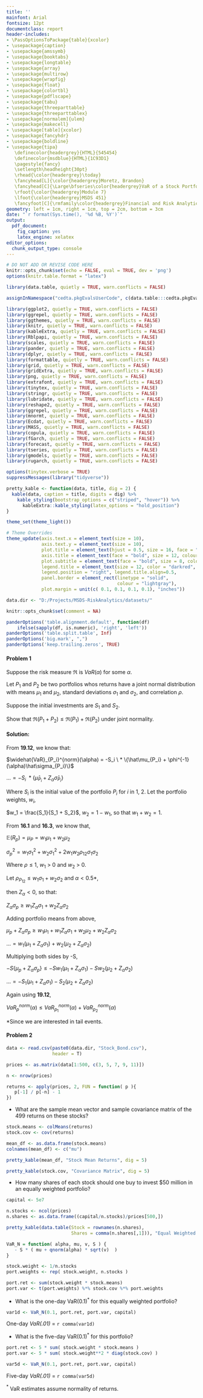 ```yaml
---
title: ''
mainfont: Arial
fontsize: 12pt
documentclass: report
header-includes:
- \PassOptionsToPackage{table}{xcolor}
- \usepackage{caption}
- \usepackage{amssymb}
- \usepackage{booktabs}
- \usepackage{longtable}
- \usepackage{array}
- \usepackage{multirow}
- \usepackage{wrapfig}
- \usepackage{float}
- \usepackage{colortbl}
- \usepackage{pdflscape}
- \usepackage{tabu}
- \usepackage{threeparttable}
- \usepackage{threeparttablex}
- \usepackage[normalem]{ulem}
- \usepackage{makecell}
- \usepackage[table]{xcolor}
- \usepackage{fancyhdr}
- \usepackage{boldline}
- \usepackage{tipa}
   \definecolor{headergrey}{HTML}{545454}
   \definecolor{msdblue}{HTML}{1C93D1}
   \pagestyle{fancy}
   \setlength\headheight{30pt}
   \rhead{\color{headergrey}\today}
   \fancyhead[L]{\color{headergrey}Moretz, Brandon}
   \fancyhead[C]{\Large\bfseries\color{headergrey}VaR of a Stock Portfolio}
   \rfoot{\color{headergrey}Module 7}
   \lfoot{\color{headergrey}MSDS 451}
   \fancyfoot[C]{\rmfamily\color{headergrey}Financial and Risk Analytics}
geometry: left = 1cm, right = 1cm, top = 2cm, bottom = 3cm
date: "`r format(Sys.time(), '%d %B, %Y')`"
output:
  pdf_document:
    fig_caption: yes
    latex_engine: xelatex
editor_options: 
  chunk_output_type: console
---
```



```r

# DO NOT ADD OR REVISE CODE HERE
knitr::opts_chunk$set(echo = FALSE, eval = TRUE, dev = 'png')
options(knitr.table.format = "latex")

```

```r

library(data.table, quietly = TRUE, warn.conflicts = FALSE)

assignInNamespace("cedta.pkgEvalsUserCode", c(data.table:::cedta.pkgEvalsUserCode, "rtvs"), "data.table")

library(ggplot2, quietly = TRUE, warn.conflicts = FALSE)
library(ggrepel, quietly = TRUE, warn.conflicts = FALSE)
library(ggthemes, quietly = TRUE, warn.conflicts = FALSE)
library(knitr, quietly = TRUE, warn.conflicts = FALSE)
library(kableExtra, quietly = TRUE, warn.conflicts = FALSE)
library(Rblpapi, quietly = TRUE, warn.conflicts = FALSE)
library(scales, quietly = TRUE, warn.conflicts = FALSE)
library(pander, quietly = TRUE, warn.conflicts = FALSE)
library(dplyr, quietly = TRUE, warn.conflicts = FALSE)
library(formattable, quietly = TRUE, warn.conflicts = FALSE)
library(grid, quietly = TRUE, warn.conflicts = FALSE)
library(gridExtra, quietly = TRUE, warn.conflicts = FALSE)
library(png, quietly = TRUE, warn.conflicts = FALSE)
library(extrafont, quietly = TRUE, warn.conflicts = FALSE)
library(tinytex, quietly = TRUE, warn.conflicts = FALSE)
library(stringr, quietly = TRUE, warn.conflicts = FALSE)
library(lubridate, quietly = TRUE, warn.conflicts = FALSE)
library(reshape2, quietly = TRUE, warn.conflicts = FALSE)
library(ggrepel, quietly = TRUE, warn.conflicts = FALSE)
library(mnormt, quietly = TRUE, warn.conflicts = FALSE)
library(Ecdat, quietly = TRUE, warn.conflicts = FALSE)
library(MASS, quietly = TRUE, warn.conflicts = FALSE)
library(copula, quietly = TRUE, warn.conflicts = FALSE)
library(fGarch, quietly = TRUE, warn.conflicts = FALSE)
library(forecast, quietly = TRUE, warn.conflicts = FALSE)
library(tseries, quietly = TRUE, warn.conflicts = FALSE)
library(gmodels, quietly = TRUE, warn.conflicts = FALSE)
library(rugarch, quietly = TRUE, warn.conflicts = FALSE)

options(tinytex.verbose = TRUE)
suppressMessages(library("tidyverse"))

pretty_kable <- function(data, title, dig = 2) {
  kable(data, caption = title, digits = dig) %>%
    kable_styling(bootstrap_options = c("striped", "hover")) %>%
      kableExtra::kable_styling(latex_options = "hold_position")
}

theme_set(theme_light())

# Theme Overrides
theme_update(axis.text.x = element_text(size = 10),
             axis.text.y = element_text(size = 10),
             plot.title = element_text(hjust = 0.5, size = 16, face = "bold", color = "darkgreen"),
             axis.title = element_text(face = "bold", size = 12, colour = "steelblue4"),
             plot.subtitle = element_text(face = "bold", size = 8, colour = "darkred"),
             legend.title = element_text(size = 12, color = "darkred", face = "bold"),
             legend.position = "right", legend.title.align=0.5,
             panel.border = element_rect(linetype = "solid", 
                                         colour = "lightgray"), 
             plot.margin = unit(c( 0.1, 0.1, 0.1, 0.1), "inches"))

data.dir <- "D:/Projects/MSDS-RiskAnalytics/datasets/"

```

```r

knitr::opts_chunk$set(comment = NA)

panderOptions('table.alignment.default', function(df)
    ifelse(sapply(df, is.numeric), 'right', 'left'))
panderOptions('table.split.table', Inf)
panderOptions('big.mark', ",")
panderOptions('keep.trailing.zeros', TRUE)

```

#### Problem 1

Suppose the risk measure $\Re$ is $VaR(\alpha)$ for some $\alpha$.

Let $P_1$ and $P_2$ be two portfolios whos returns have a joint normal distribution with means $\mu_1$ and $\mu_2$, standard deviations $\sigma_1$ and $\sigma_2$, and correlation $\rho$.

Suppose the initial investments are $S_1$ and $S_2$.

Show that $\Re(P_1 + P_2) \le \Re(P_1) + \Re(P_2)$ under joint normality.

#### Solution:

From __19.12__, we know that:

\setlength{\leftskip}{2cm}

$\widehat{VaR}_{P_i}^{norm}(\alpha) = -S_i \ * \{\hat\mu_{P_i} + \phi^{-1}(\alpha)\hat\sigma_{P_i}\}$

$\ldots = -S_i \ * \{\hat\mu_{P_i} + Z_\alpha\hat\sigma_{P_i}\}$

\setlength{\leftskip}{0pt}

Where $S_i$ is the initial value of the portfolio $P_i$ for $i$ in 1, 2. Let the portfolio weights, $w_i$,

\setlength{\leftskip}{2cm}
   
$w_1 = \frac{S_1}{S_1 + S_2}$, $w_2 = 1 - w_1$, so that $w_1 + w_2 = 1$.

\setlength{\leftskip}{0pt}

From __16.1__ and __16.3__, we know that,

\setlength{\leftskip}{2cm}

$\mathbb{E}(R_p) = \mu_P = w_1\mu_1 + w_2\mu_2$

$\sigma^2_p = w_1\sigma^2_1 + w_2\sigma^2_1 + 2w_1w_2\rho_{12}\sigma_1\sigma_2$

\setlength{\leftskip}{0pt}

Where $\rho \le 1$, $w_1$ > 0 and $w_2$ > 0.\newline

Let $\rho_{P_{12}} \le w_1\sigma_1 + w_2\sigma_2$ and $\alpha < 0.5$*,\newline

then $Z_\alpha < 0$, so that:

\setlength{\leftskip}{2cm}

$Z_\alpha\sigma_p \ge w_1Z_\alpha\sigma_1 + w_2Z_\alpha\sigma_2$

\setlength{\leftskip}{0pt}

Adding portfolio means from above,

\setlength{\leftskip}{2cm}

$\mu_p + Z_\alpha\sigma_p \ge w_1\mu_1 + w_1Z_\alpha\sigma_1 + w_2\mu_2 + w_2Z_\alpha\sigma_2$

$\ldots = w_1(\mu_1 + Z_\alpha\sigma_1) + w_2(\mu_2 + Z_\alpha\sigma_2)$

\setlength{\leftskip}{0pt}

Multiplying both sides by -S,

\setlength{\leftskip}{2cm}

$-S\{\mu_p + Z_\alpha\sigma_p\} \le -Sw_1(\mu_1 + Z_\alpha\sigma_1) - Sw_2(\mu_2 + Z_\alpha\sigma_2)$

$\ldots = -S_1(\mu_1 + Z_\alpha\sigma_1) - S_2(\mu_2 + Z_\alpha\sigma_2)$

\setlength{\leftskip}{0pt}

Again using __19.12__,

\setlength{\leftskip}{2cm}

$VaR_{p}^{norm}(\alpha) \le VaR_{p_1}^{norm}(\alpha) + VaR_{p_2}^{norm}(\alpha)$\newline\newline

\setlength{\leftskip}{0pt}

*Since we are interested in tail events.

\newpage

#### Problem 2

```r

data <- read.csv(paste0(data.dir, "Stock_Bond.csv"),
                 header = T)

prices <- as.matrix(data[1:500, c(3, 5, 7, 9, 11)])

n <- nrow(prices)

returns <- apply(prices, 2, FUN = function( p ){ 
   p[-1] / p[-n] - 1
})

```


+ What are the sample mean vector and sample covariance matrix of the 499 returns on these stocks?

```r

stock.means <- colMeans(returns)
stock.cov <- cov(returns)

```

```r

mean_df <- as.data.frame(stock.means)
colnames(mean_df) <- c("mu")

pretty_kable(mean_df, "Stock Mean Returns", dig = 5)

```

```r

pretty_kable(stock.cov, "Covariance Matrix", dig = 5)

```

\newpage

+ How many shares of each stock should one buy to invest $50 million in an equally weighted portfolio?

```r

capital <- 5e7

n.stocks <- ncol(prices)
n.shares <- as.data.frame((capital/n.stocks)/prices[500,])

pretty_kable(data.table(Stock = rownames(n.shares), 
                        Shares = comma(n.shares[,1])), "Equal Weighted Shares")

```

```r

VaR_N = function( alpha, mu, v, S ) {
   - S * ( mu + qnorm(alpha) * sqrt(v)  )
}

stock.weight <- 1/n.stocks
port.weights <- rep( stock.weight, n.stocks )

port.ret <- sum(stock.weight * stock.means)
port.var <- t(port.weights) %*% stock.cov %*% port.weights


```

+ What is the one-day VaR(0.1)$^*$ for this equally weighted portfolio? 

```r

var1d <- VaR_N(0.1, port.ret, port.var, capital)

```

One-day _VaR(.01)_ = `r comma(var1d)`

+ What is the five-day VaR(0.1)$^*$ for this portfolio?

```r

port.ret <- 5 * sum( stock.weight * stock.means )
port.var <- 5 * sum( stock.weight**2 * diag(stock.cov) )

var5d <- VaR_N(0.1, port.ret, port.var, capital)

```

Five-day _VaR(.01)_ = `r comma(var5d)`

$^*$ VaR estimates assume normality of returns.
